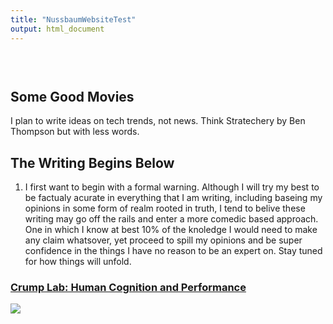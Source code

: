 ```yaml
---
title: "NussbaumWebsiteTest"
output: html_document
---
```


<style type="text/css">
.title {
  display: none;
}

#getting-started img {
  margin-right: 10px;
}

</style>

<div class="row" style="padding-top: 30px;">
<div class="col-sm-6">

# **Some Good Movies**

I plan to write ideas on tech trends, not news. Think Stratechery by Ben Thompson but with less words.

## The Writing Begins Below

1. I first want to begin with a formal warning. Although I will try my best to be factualy acurate in everything that I am writing, including baseing my opinions in some form of realm rooted in truth, I tend to belive these writing may go off the rails and enter a more comedic based approach. One in which I know at best 10% of the knoledge I would need to make any claim whatsover, yet proceed to spill my opinions and be super confidence in the things I have no reason to be an expert on. Stay tuned for how things will unfold.  


</div>
<div class="col-sm-6">

### [Crump Lab: Human Cognition and Performance](https://crumplab.github.io)

<a href = "https://crumplab.github.io">
![](images/logo.png)
</a>
</div>
